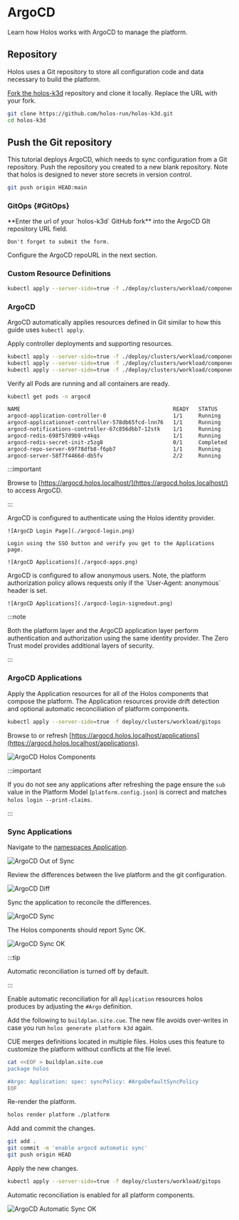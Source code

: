 
# ArgoCD

Learn how Holos works with ArgoCD to manage the platform.

## Repository

Holos uses a Git repository to store all configuration code and data necessary
to build the platform.

[Fork the holos-k3d](https://github.com/holos-run/holos-k3d/fork) repository and
clone it locally.  Replace the URL with your fork.

```bash
git clone https://github.com/holos-run/holos-k3d.git
cd holos-k3d
```


## Push the Git repository

This tutorial deploys ArgoCD, which needs to sync configuration from a Git
repository.  Push the repository you created to a new blank repository.  Note
that holos is designed to never store secrets in version control.

```bash
git push origin HEAD:main
```

### GitOps {#GitOps}

<Tabs groupId="registration">
  <TabItem value="registered" label="Signed In">
    **Enter the url of your `holos-k3d` GitHub fork** into the ArgoCD GIt repository URL field.

    Don't forget to submit the form.
  </TabItem>
  <TabItem value="unregistered" label="Signed Out">
    Configure the ArgoCD repoURL in the next section.
  </TabItem>
</Tabs>

### Custom Resource Definitions

```bash
kubectl apply --server-side=true -f ./deploy/clusters/workload/components/argo-crds
```

### ArgoCD

ArgoCD automatically applies resources defined in Git similar to how this guide
uses `kubectl apply`.

Apply controller deployments and supporting resources.

```bash
kubectl apply --server-side=true -f ./deploy/clusters/workload/components/argo-cd
kubectl apply --server-side=true -f ./deploy/clusters/workload/components/argo-authpolicy
kubectl apply --server-side=true -f ./deploy/clusters/workload/components/argo-routes
```

Verify all Pods are running and all containers are ready.

```bash
kubectl get pods -n argocd
```

```txt
NAME                                                READY   STATUS      RESTARTS   AGE
argocd-application-controller-0                     1/1     Running     0          10s
argocd-applicationset-controller-578db65fcd-lnn76   1/1     Running     0          10s
argocd-notifications-controller-67c856dbb7-12stk    1/1     Running     0          10s
argocd-redis-698f57d9b9-v4kqs                       1/1     Running     0          10s
argocd-redis-secret-init-z5zg8                      0/1     Completed   0          10s
argocd-repo-server-69f78dfb8-f6pb7                  1/1     Running     0          10s
argocd-server-58f7f4466d-db5fv                      2/2     Running     0          10s
```

:::important

Browse to [https://argocd.holos.localhost/](https://argocd.holos.localhost/) to access ArgoCD.

:::

<Tabs groupId="registration">
  <TabItem value="registered" label="Signed In">
    ArgoCD is configured to authenticate using the Holos identity provider.

    ![ArgoCD Login Page](./argocd-login.png)

    Login using the SSO button and verify you get to the Applications page.

    ![ArgoCD Applications](./argocd-apps.png)
  </TabItem>
  <TabItem value="unregistered" label="Signed Out">
    ArgoCD is configured to allow anonymous users.  Note, the platform
    authorization policy allows requests only if the `User-Agent: anonymous`
    header is set.

    ![ArgoCD Applications](./argocd-login-signedout.png)
  </TabItem>
</Tabs>

:::note

Both the platform layer and the ArgoCD application layer perform authentication
and authorization using the same identity provider.  The Zero Trust model
provides additional layers of security.

:::

### ArgoCD Applications

Apply the Application resources for all of the Holos components that compose the
platform.  The Application resources provide drift detection and optional
automatic reconciliation of platform components.

```bash
kubectl apply --server-side=true -f deploy/clusters/workload/gitops
```

Browse to or refresh [https://argocd.holos.localhost/applications](https://argocd.holos.localhost/applications).

![ArgoCD Holos Components](./argocd-apps-2.png)

:::important

If you do not see any applications after refreshing the page ensure the `sub`
value in the Platform Model (`platform.config.json`) is correct and matches
`holos login --print-claims`.

:::

### Sync Applications

Navigate to the [namespaces Application](https://argocd.holos.localhost/applications/argocd/namespaces).

![ArgoCD Out of Sync](./argocd-out-of-sync.png)

Review the differences between the live platform and the git configuration.

![ArgoCD Diff](./argocd-diff.png)

Sync the application to reconcile the differences.

![ArgoCD Sync](./argocd-sync.png)

The Holos components should report Sync OK.

![ArgoCD Sync OK](./argocd-sync-ok.png)

:::tip

Automatic reconciliation is turned off by default.

:::

Enable automatic reconciliation for all `Application` resources holos produces
by adjusting the `#Argo` definition.

Add the following to `buildplan.site.cue`.  The new file avoids over-writes in
case you run `holos generate platform k3d` again.

CUE merges definitions located in multiple files.  Holos uses this feature to
customize the platform without conflicts at the file level.

```bash
cat <<EOF > buildplan.site.cue
package holos

#Argo: Application: spec: syncPolicy: #ArgoDefaultSyncPolicy
EOF
```

Re-render the platform.

```bash
holos render platform ./platform
```

Add and commit the changes.

```bash
git add .
git commit -m 'enable argocd automatic sync'
git push origin HEAD
```

Apply the new changes.

```bash
kubectl apply --server-side=true -f deploy/clusters/workload/gitops
```

Automatic reconciliation is enabled for all platform components.

![ArgoCD Automatic Sync OK](./argocd-auto-sync-ok.png)
